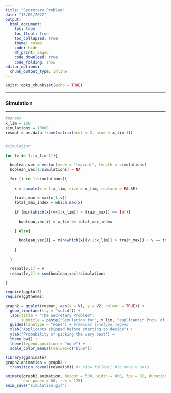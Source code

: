 ---
title: "Secretary Problem"
date: "15/01/2022"
output: 
  html_document:
    toc: true
    toc_float: true
    toc_collapsed: true
    theme: cosmo
    code: hide
    df_print: paged
    code_download: true
    code_folding: show
editor_options: 
  chunk_output_type: inline
---

<style>
body {
text-align: justify}
</style>

```{r setup, include=FALSE}
knitr::opts_chunk$set(echo = TRUE)
```

***
### Simulation
***

```{r, warning = FALSE}
#params
x_lim = 100
simulations = 10000
resmat = as.data.frame(matrix(ncol = 2, nrow = x_lim-1))


#simulation

for (v in 1:(x_lim-1)){
  
  boolean_vec = vector(mode = "logical", length = simulations)
  boolean_vec[1:simulations] = NA
  
  for (i in 1:simulations){
    
    x = sample(x = 1:x_lim, size = x_lim, replace = FALSE)
    
    train_max = max(x[1:v])
    total_max_index = which.max(x)
    
    if (min(which(x[(v+1:x_lim)] > train_max)) == Inf){
      
      boolean_vec[i] = x_lim == total_max_index
        
    } else{
      
      boolean_vec[i] = min(which(x[(v+1:x_lim)] > train_max)) + v == total_max_index
      
    }
    
  }

  resmat[v,1] = v
  resmat[v,2] = sum(boolean_vec)/simulations
    
}

```

```{r}
require(ggplot2)
require(ggthemes)

graph2 = ggplot(resmat, aes(x = V1, y = V2, colour = TRUE)) +
  geom_line(aes(lty = "solid")) +
  labs(title = "The Secretary Problem",
       subtitle = paste("Simulation for", x_lim, "applicants: Prob. of picking the best after skipping 'k'")) +
  guides(linetype = "none") + #removes linetype legend
  xlab("Applicants skipped before starting to decide") +
  ylab("Probability of picking the very best") +
  theme_bw() +
  theme(legend.position = "none") +
  scale_color_manual(values=c("blue"))
```

```{r}
library(gganimate)
graph2.animation = graph2 +
  transition_reveal(resmat$V1) #+ view_follow() #to move x axis

animate(graph2.animation, height = 500, width = 800, fps = 30, duration = 5,
        end_pause = 60, res = 125)
anim_save("simulation.gif")

```
